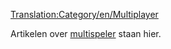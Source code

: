 [[Translation:Category/en/Multiplayer]]

Artikelen over [[nl/Manual/Multiplayer|multispeler]] staan hier.